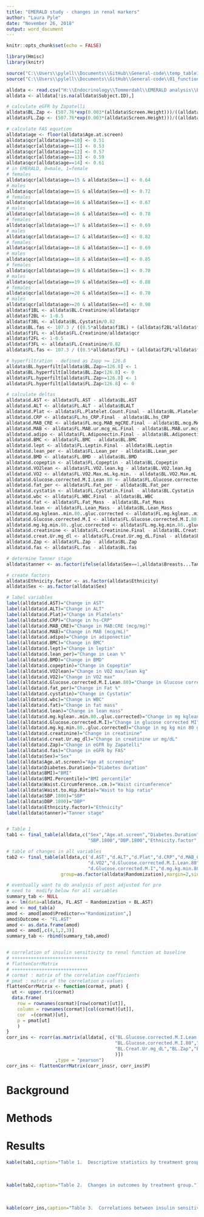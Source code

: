 ```yaml
---
title: "EMERALD study - changes in renal markers"
author: "Laura Pyle"
date: "November 26, 2018"
output: word_document
---
```


```r
knitr::opts_chunk$set(echo = FALSE)

library(Hmisc)
library(knitr)

source("C:\\Users\\pylell\\Documents\\GitHub\\General-code\\temp_table1.r")
source("C:\\Users\\pylell\\Documents\\GitHub\\General-code\\01_functions.r")

alldata <- read.csv("H:\\Endocrinology\\Tommerdahl\\EMERALD analysis\\EMERALD updated renal effects spreadsheet.csv",na.strings=c(" ","","."))
alldata <- alldata[!is.na(alldata$Subject.ID),]

# calculate eGFR by Zapatelli
alldata$BL.Zap <- (507.76*exp(0.003*(alldata$Screen.Height)))/((alldata$BL.Cystatin^0.635)*((alldata$BL.Creatinine*88.4)^0.547))
alldata$FL.Zap <- (507.76*exp(0.003*(alldata$Screen.Height)))/((alldata$FL.Cystatin^0.635)*((alldata$FL.Creatinine*88.4)^0.547))

# calculate FAS equation
alldata$age <- floor(alldata$Age.at.screen)
alldata$qcr[alldata$age==10] <- 0.51 
alldata$qcr[alldata$age==11] <- 0.53 
alldata$qcr[alldata$age==12] <- 0.57
alldata$qcr[alldata$age==13] <- 0.59
alldata$qcr[alldata$age==14] <- 0.61
# in EMERALD, 0=male, 1=female
# females
alldata$qcr[alldata$age==15 & alldata$Sex==1] <- 0.64
# males
alldata$qcr[alldata$age==15 & alldata$Sex==0] <- 0.72
# females
alldata$qcr[alldata$age==16 & alldata$Sex==1] <- 0.67
# males
alldata$qcr[alldata$age==16 & alldata$Sex==0] <- 0.78
# females
alldata$qcr[alldata$age==17 & alldata$Sex==1] <- 0.69
# males
alldata$qcr[alldata$age==17 & alldata$Sex==0] <- 0.82
# females
alldata$qcr[alldata$age==18 & alldata$Sex==1] <- 0.69
# males
alldata$qcr[alldata$age==18 & alldata$Sex==0] <- 0.85
# females
alldata$qcr[alldata$age==19 & alldata$Sex==1] <- 0.70
# males
alldata$qcr[alldata$age==19 & alldata$Sex==0] <- 0.88
# females
alldata$qcr[alldata$age>=20 & alldata$Sex==1] <- 0.70
# males
alldata$qcr[alldata$age>=20 & alldata$Sex==0] <- 0.90
alldata$f1BL <- alldata$BL.Creatinine/alldata$qcr
alldata$f2BL <- 1-0.5
alldata$f3BL <- alldata$BL.Cystatin/0.82
alldata$BL.fas <- 107.3 / ((0.5*alldata$f1BL) + (alldata$f2BL*alldata$f3BL))
alldata$f1FL <- alldata$FL.Creatinine/alldata$qcr
alldata$f2FL <- 1-0.5
alldata$f3FL <- alldata$FL.Creatinine/0.82
alldata$FL.fas <- 107.3 / ((0.5*alldata$f1FL) + (alldata$f2FL*alldata$f3FL))

# hyperfiltration - defined as Zapp >= 126.8
alldata$BL.hyperfilt[alldata$BL.Zap>=126.8] <- 1
alldata$BL.hyperfilt[alldata$BL.Zap<126.8] <- 0
alldata$FL.hyperfilt[alldata$FL.Zap>=126.8] <- 1
alldata$FL.hyperfilt[alldata$FL.Zap<126.8] <- 0

# calculate deltas
alldata$d.AST <- alldata$FL.AST - alldata$BL.AST
alldata$d.ALT <- alldata$FL.ALT - alldata$BLALT
alldata$d.Plat <- alldata$FL.Platelet.Count.Final - alldata$BL.Platelet.Count
alldata$d.CRP <- alldata$FL.hs_CRP.Final - alldata$BL.hs_CRP
alldata$d.MAB_CRE <- alldata$FL.mcg.MAB_mgCRE.Final - alldata$BL.mcg.MAB_mgCRE
alldata$d.MAB <- alldata$FL.MAB.ur.mcg_mL.Final - alldata$BL.MAB.ur.mcg_mL
alldata$d.adipo <- alldata$FL.Adiponectin.Final - alldata$BL.Adiponectin.baseline
alldata$d.BMC <- alldata$FL.BMC - alldata$BL.BMC
alldata$d.lept <- alldata$FL.Leptin.Final - alldata$BL.Leptin
alldata$d.lean_per <- alldata$FL.Lean_per - alldata$BL.Lean_per
alldata$d.BMD <- alldata$FL.BMD - alldata$BL.BMD
alldata$d.copeptin <- alldata$FL.Copeptin - alldata$BL.Copeptin
alldata$d.VO2lean <- alldata$FL.VO2.lean.kg - alldata$BL.VO2.lean.kg
alldata$d.VO2 <- alldata$FL.VO2.Max.mL.kg.min. - alldata$BL.VO2.Max.mL.kg.min.
alldata$d.Glucose.corrected.M.I.Lean.80 <- alldata$FL.Glucose.corrected.M.I.Lean.80.Final - alldata$BL.Glucose.corrected.M.I.Lean.80
alldata$d.fat_per <- alldata$FL.Fat_per - alldata$BL.Fat_per
alldata$d.cystatin <- alldata$FL.Cystatin.Final - alldata$BL.Cystatin
alldata$d.wbc <- alldata$FL.WBC.Final - alldata$BL.WBC
alldata$d.fat <- alldata$FL.Fat_Mass - alldata$BL.Fat_Mass
alldata$d.lean <- alldata$FL.Lean_Mass - alldata$BL.Lean_Mass
alldata$d.mg.kglean..min.80..gluc.corrected <- alldata$FL.mg.kglean..min.80..gluc.corrected.final - alldata$BL.mg.kglean..min.80..gluc.corrected
alldata$d.Glucose.corrected.M.I <- alldata$FL.Glucose.corrected.M.I.80.Final - alldata$BL.Glucose.corrected.M.I.80
alldata$d.mg.kg.min.80..gluc.corrected <- alldata$FL.mg.kg.min.80..gluc.corrected.final.. - alldata$BL.mg.kg.min.80..gluc.corrected
alldata$d.creatinine <- alldata$FL.Creatinine.Final - alldata$BL.Creatinine
alldata$d.creat.Ur.mg_dl <- alldata$FL.Creat.Ur.mg_dL.Final - alldata$BL.Creat.Ur.mg_dL
alldata$d.Zap <- alldata$FL.Zap - alldata$BL.Zap
alldata$d.fas <- alldata$FL.fas - alldata$BL.fas

# determine Tanner stage
alldata$tanner <- as.factor(ifelse(alldata$Sex==1,alldata$Breasts...Tanner,alldata$Tanner...Testes))

# create factors
alldata$Ethnicity.factor <- as.factor(alldata$Ethnicity)
alldata$Sex <- as.factor(alldata$Sex)

# label variables
label(alldata$d.AST)="Change in AST"
label(alldata$d.ALT)="Change in ALT"
label(alldata$d.Plat)="Change in Platelets"
label(alldata$d.CRP)="Change in hs-CRP"
label(alldata$d.MAB_CRE)="Change in MAB:CRE (mcg/mg)"
label(alldata$d.MAB)="Change in MAB (mcg/mL)"
label(alldata$d.adipo)="Change in adiponectin"
label(alldata$d.BMC)="Change in BMC"
label(alldata$d.lept)="Change in leptin"
label(alldata$d.lean_per)="Change in Lean %"
label(alldata$d.BMD)="Change in BMD"
label(alldata$d.copeptin)="Change in Copeptin"
label(alldata$d.VO2lean)="Change in VO2 max/lean kg"
label(alldata$d.VO2)="Change in VO2 max"
label(alldata$d.Glucose.corrected.M.I.Lean.80)="Change in Glucose corrected MI Lean 80"
label(alldata$d.fat_per)="Change in Fat %"
label(alldata$d.cystatin)="Change in Cystatin"
label(alldata$d.wbc)="Change in WBC"
label(alldata$d.fat)="Change in fat mass"
label(alldata$d.lean)="Change in lean mass"
label(alldata$d.mg.kglean..min.80..gluc.corrected)="Change in mg kglean min 80 gluc corrected"
label(alldata$d.Glucose.corrected.M.I)="Change in glucose corrected MI"
label(alldata$d.mg.kg.min.80..gluc.corrected)="Change in mg kg min 80 gluc corrected"
label(alldata$d.creatinine)="Change in creatinine"
label(alldata$d.creat.Ur.mg_dl)="Change in creatinine ur mg/dL"
label(alldata$d.Zap)="Change in eGFR by Zapatelli"
label(alldata$d.fas)="Change in eGFR by FAS"
label(alldata$Sex)="Sex"
label(alldata$Age.at.screen)="Age at screening"
label(alldata$Diabetes.Duration)="Diabetes duration"
label(alldata$BMI)="BMI"
label(alldata$BMI.Percentile)="BMI percentile"
label(alldata$Waist.Circumference..cm.)="Waist circumference"
label(alldata$Waist.to.Hip.Ratio)="Waist to hip ratio"
label(alldata$SBP.1800)="SBP"
label(alldata$DBP.1800)="DBP"
label(alldata$Ethnicity.factor)="Ethnicity"
label(alldata$tanner)="Tanner stage"


# Table 1
tab1 <- final_table(alldata,c("Sex","Age.at.screen","Diabetes.Duration","BMI","BMI.Percentile","Waist.Circumference..cm.","Waist.to.Hip.Ratio",
                              "SBP.1800","DBP.1800","Ethnicity.factor","tanner"),group=as.factor(alldata$Randomization),margin=2,single=0,ron=2)

# table of changes in all variables
tab2 <- final_table(alldata,c('d.AST',"d.ALT","d.Plat","d.CRP","d.MAB_CRE","d.MAB","d.adipo","d.BMC","d.lept","d.lean_per","d.BMD","d.copeptin","d.VO2lean",
                              "d.VO2","d.Glucose.corrected.M.I.Lean.80","d.fat_per","d.cystatin","d.wbc","d.fat","d.lean","d.mg.kglean..min.80..gluc.corrected",
                              "d.Glucose.corrected.M.I","d.mg.kg.min.80..gluc.corrected","d.creatinine","d.creat.Ur.mg_dl","d.Zap","d.fas"),
                    group=as.factor(alldata$Randomization),margin=2,single=0,ron=2)

# eventually want to do analysis of post adjusted for pre
# need to  modify below for all variables
summary_tab <- NULL
a <- lm(data=alldata, FL.AST ~ Randomization + BL.AST)
amod <- mod_tab(a)
amod <- amod[amod$Predictor=="Randomization",]
amod$Outcome <- "FL.AST"
amod <- as.data.frame(amod)
amod <- amod[,c(4,1,2,3)]
summary_tab <- rbind(summary_tab,amod)


# correlation of insulin sensitivity to renal function at baseline
# ++++++++++++++++++++++++++++
# flattenCorrMatrix
# ++++++++++++++++++++++++++++
# cormat : matrix of the correlation coefficients
# pmat : matrix of the correlation p-values
flattenCorrMatrix <- function(cormat, pmat) {
  ut <- upper.tri(cormat)
  data.frame(
    row = rownames(cormat)[row(cormat)[ut]],
    column = rownames(cormat)[col(cormat)[ut]],
    cor  =(cormat)[ut],
    p = pmat[ut]
    )
}
corr_ins <- rcorr(as.matrix(alldata[, c("BL.Glucose.corrected.M.I.Lean.80","BL.mg.kglean..min.80..gluc.corrected",
                                        "BL.Glucose.corrected.M.I.80","BL.mg.kg.min.80..gluc.corrected","BL.Cystatin","BL.Creatinine",
                                        "BL.Creat.Ur.mg_dL","BL.Zap","BL.fas","BL.MAB.ur.mcg_mL","BL.mcg.MAB_mgCRE"
                                        )])
                  ,type = "pearson")
corr_ins <- flattenCorrMatrix(corr_ins$r, corr_ins$P)


```
# Background


# Methods

# Results

```r
kable(tab1,caption="Table 1.  Descriptive statistics by treatment group.")
```
\

```r
kable(tab2,caption="Table 2.  Changes in outcomes by treatment group.")
```
\

```r
kable(corr_ins,caption="Table 3.  Correlations between insulin sensitivity and renal markers at baseline.")
```
\
